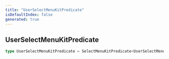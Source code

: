 ```yaml
---
title: "UserSelectMenuKitPredicate"
isDefaultIndex: false
generated: true
---
```



<!-- This file was generated from the CommandKit source. Do not modify. Instead, re-run the "docgen" script -->


## UserSelectMenuKitPredicate

<GenerationInfo sourceFile="packages/commandkit/src/components/v1/select-menu/UserSelectMenuKit.ts" sourceLine="25" packageName="commandkit" />



```ts title="Signature"
type UserSelectMenuKitPredicate = SelectMenuKitPredicate<UserSelectMenuInteraction>
```
